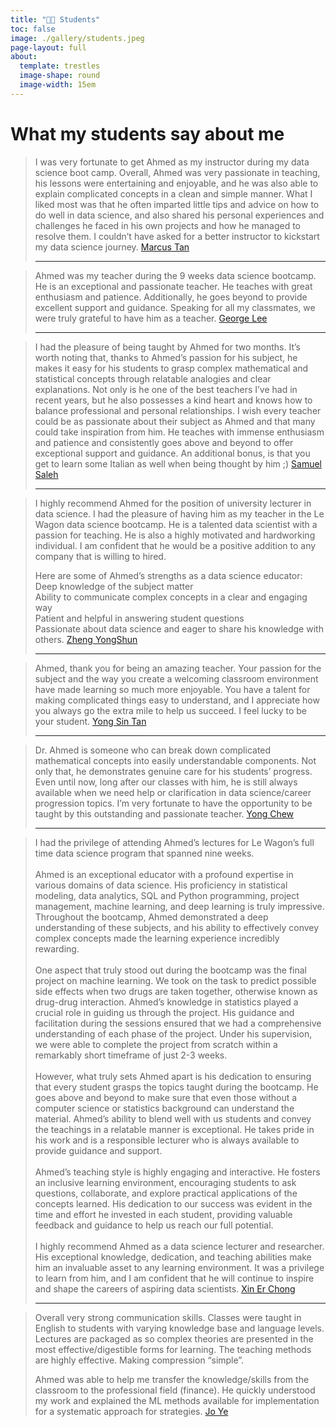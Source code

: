 ```yaml
---
title: "🧑‍🎓 Students"
toc: false
image: ./gallery/students.jpeg
page-layout: full
about: 
  template: trestles
  image-shape: round
  image-width: 15em
---
```


# What my students say about me

::: justify
> I was very fortunate to get Ahmed as my instructor during my data science boot camp. Overall, Ahmed was very passionate in teaching, his lessons were entertaining and enjoyable, and he was also able to explain complicated concepts in a clean and simple manner. What I liked most was that he often imparted little tips and advice on how to do well in data science, and also shared his personal experiences and challenges he faced in his own projects and how he managed to resolve them. I couldn't have asked for a better instructor to kickstart my data science journey. [Marcus Tan](https://www.linkedin.com/in/marcus-tan-jh/)
>
> ------------------------------------------------------------------------

> Ahmed was my teacher during the 9 weeks data science bootcamp. He is an exceptional and passionate teacher. He teaches with great enthusiasm and patience. Additionally, he goes beyond to provide excellent support and guidance. Speaking for all my classmates, we were truly grateful to have him as a teacher. [George Lee](https://www.linkedin.com/in/george-lee-jin-kai/)
>
> ------------------------------------------------------------------------

> I had the pleasure of being taught by Ahmed for two months. It's worth noting that, thanks to Ahmed's passion for his subject, he makes it easy for his students to grasp complex mathematical and statistical concepts through relatable analogies and clear explanations. Not only is he one of the best teachers I've had in recent years, but he also possesses a kind heart and knows how to balance professional and personal relationships. I wish every teacher could be as passionate about their subject as Ahmed and that many could take inspiration from him. He teaches with immense enthusiasm and patience and consistently goes above and beyond to offer exceptional support and guidance. An additional bonus, is that you get to learn some Italian as well when being thought by him ;) [Samuel Saleh](https://www.linkedin.com/in/samuel-saleh-86021919a/)
>
> ------------------------------------------------------------------------

> I highly recommend Ahmed for the position of university lecturer in data science. I had the pleasure of having him as my teacher in the Le Wagon data science bootcamp. He is a talented data scientist with a passion for teaching. He is also a highly motivated and hardworking individual. I am confident that he would be a positive addition to any company that is willing to hired.
>
> Here are some of Ahmed's strengths as a data science educator:\
> Deep knowledge of the subject matter\
> Ability to communicate complex concepts in a clear and engaging way\
> Patient and helpful in answering student questions\
> Passionate about data science and eager to share his knowledge with others. [Zheng YongShun](https://www.linkedin.com/in/zheng-yongshun/)
>
> ------------------------------------------------------------------------

> Ahmed, thank you for being an amazing teacher. Your passion for the subject and the way you create a welcoming classroom environment have made learning so much more enjoyable. You have a talent for making complicated things easy to understand, and I appreciate how you always go the extra mile to help us succeed. I feel lucky to be your student. [Yong Sin Tan](https://www.linkedin.com/in/yongsin91/)
>
> ------------------------------------------------------------------------

> Dr. Ahmed is someone who can break down complicated mathematical concepts into easily understandable components. Not only that, he demonstrates genuine care for his students' progress.\
> Even until now, long after our classes with him, he is still always available when we need help or clarification in data science/career progression topics. I'm very fortunate to have the opportunity to be taught by this outstanding and passionate teacher. [Yong Chew](https://www.linkedin.com/in/yong-chew/)
>
> ------------------------------------------------------------------------

> I had the privilege of attending Ahmed's lectures for Le Wagon's full time data science program that spanned nine weeks.\
> \
> Ahmed is an exceptional educator with a profound expertise in various domains of data science. His proficiency in statistical modeling, data analytics, SQL and Python programming, project management, machine learning, and deep learning is truly impressive. Throughout the bootcamp, Ahmed demonstrated a deep understanding of these subjects, and his ability to effectively convey complex concepts made the learning experience incredibly rewarding.\
> \
> One aspect that truly stood out during the bootcamp was the final project on machine learning. We took on the task to predict possible side effects when two drugs are taken together, otherwise known as drug-drug interaction. Ahmed's knowledge in statistics played a crucial role in guiding us through the project. His guidance and facilitation during the sessions ensured that we had a comprehensive understanding of each phase of the project. Under his supervision, we were able to complete the project from scratch within a remarkably short timeframe of just 2-3 weeks.\
> \
> However, what truly sets Ahmed apart is his dedication to ensuring that every student grasps the topics taught during the bootcamp. He goes above and beyond to make sure that even those without a computer science or statistics background can understand the material. Ahmed's ability to blend well with us students and convey the teachings in a relatable manner is exceptional. He takes pride in his work and is a responsible lecturer who is always available to provide guidance and support.\
> \
> Ahmed's teaching style is highly engaging and interactive. He fosters an inclusive learning environment, encouraging students to ask questions, collaborate, and explore practical applications of the concepts learned. His dedication to our success was evident in the time and effort he invested in each student, providing valuable feedback and guidance to help us reach our full potential.\
> \
> I highly recommend Ahmed as a data science lecturer and researcher. His exceptional knowledge, dedication, and teaching abilities make him an invaluable asset to any learning environment. It was a privilege to learn from him, and I am confident that he will continue to inspire and shape the careers of aspiring data scientists. [Xin Er Chong](https://www.linkedin.com/in/chongxe1991/)
>
> ------------------------------------------------------------------------

> Overall very strong communication skills. Classes were taught in English to students with varying knowledge base and language levels. Lectures are packaged as so complex theories are presented in the most effective/digestible forms for learning. The teaching methods are highly effective. Making compression "simple".
>
> Ahmed was able to help me transfer the knowledge/skills from the classroom to the professional field (finance). He quickly understood my work and explained the ML methods available for implementation for a systematic approach for strategies. [Jo Ye]()
:::
